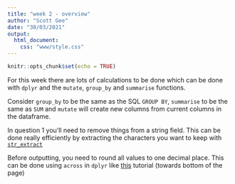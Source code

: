 ```yaml
---
title: "week 2 - overview"
author: "Scott Gee"
date: "30/03/2021"
output: 
  html_document:
    css: "www/style.css"
---
```


```r
knitr::opts_chunk$set(echo = TRUE)
```
<script src="www/hideOutput.js"></script>

For this week there are lots of calculations to be done which can be done with `dplyr` and the `mutate`, `group_by` and `summarise` functions.

Consider `group_by` to be the same as the SQL `GROUP BY`, `summarise` to be the same as `SUM` and `mutate` will create new columns from current columns in the dataframe.

In question 1 you'll need to remove things from a string field. This can be done really efficiently by extracting the characters you want to keep with [`str_extract`](https://www.rdocumentation.org/packages/stringr/versions/1.4.0/topics/str_extract)

Before outputting, you need to round all values to one decimal place. This can be done using `across` in `dplyr` like [this](https://dplyr.tidyverse.org/reference/across.html) tutorial (towards bottom of the page)